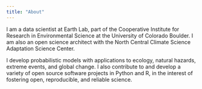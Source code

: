```yaml
---
title: "About"
---
```


I am a data scientist at Earth Lab, part of the Cooperative Institute for Research in Environmental Science at the University of Colorado Boulder. 
I am also an open science architect with the North Central Climate Science Adaptation Science Center. 

I develop probabilistic models with applications to ecology, natural hazards, extreme events, and global change. 
I also contribute to and develop a variety of open source software projects in Python and R, in the interest of fostering open, reproducible, and reliable science. 

